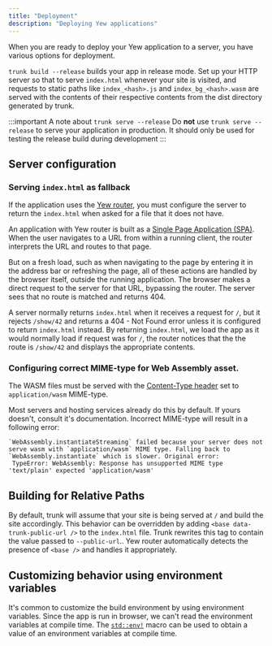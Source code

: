 ```yaml
---
title: "Deployment"
description: "Deploying Yew applications"
---
```


When you are ready to deploy your Yew application to a server, you have various options for deployment.

`trunk build --release` builds your app in release mode. Set up your HTTP server so that to serve `index.html` whenever your site is visited, and requests to static paths like `index_<hash>.js` and `index_bg_<hash>.wasm` are served with the contents of their respective contents from the dist directory generated by trunk.

:::important A note about `trunk serve --release`
Do **not** use `trunk serve --release`  to serve your application in production. It should only be used for testing the release build during development
:::

## Server configuration

### Serving `index.html` as fallback

If the application uses the [Yew router](../../router), you must configure the server to return the `index.html` when asked for a file that it does not have.

An application with Yew router is built as a [Single Page Application (SPA)](https://developer.mozilla.org/en-US/docs/Glossary/SPA). When the user navigates to a URL from within a running client, the router interprets the URL and routes to that page. 

But on a fresh load, such as when navigating to the page by entering it in the address bar or refreshing the page, all of these actions are handled by the browser itself, outside the running application. The browser makes a direct request to the server for that URL, bypassing the router. The server sees that no route is matched and returns 404.

A server normally returns `index.html` when it receives a request for `/`, but it rejects `/show/42` and returns a 404 - Not Found error unless it is configured to return `index.html` instead. By returning `index.html`, we load the app as it would normally load if request was for `/`, the router notices that the the route is `/show/42` and displays the appropriate contents.

### Configuring correct MIME-type for Web Assembly asset.

The WASM files must be served with the [Content-Type header](https://developer.mozilla.org/en-US/docs/Web/HTTP/Headers/Content-Type) set to `application/wasm` MIME-type.

Most servers and hosting services already do this by default. If yours doesn't, consult it's documentation. Incorrect MIME-type will result in a following error:
```
`WebAssembly.instantiateStreaming` failed because your server does not serve wasm with `application/wasm` MIME type. Falling back to `WebAssembly.instantiate` which is slower. Original error:
 TypeError: WebAssembly: Response has unsupported MIME type 'text/plain' expected 'application/wasm'
```

## Building for Relative Paths

By default, trunk will assume that your site is being served at `/` and build the site accordingly. This behavior can be overridden by adding `<base data-trunk-public-url />` to the `index.html` file. Trunk rewrites this tag to contain the value passed to `--public-url`.. Yew router automatically detects the presence of `<base />` and handles it appropriately.

## Customizing behavior using environment variables

It's common to customize the build environment by using environment variables. Since the app is run in browser, we can't read the environment variables at compile time.
The [`std::env!`](https://doc.rust-lang.org/std/macro.env.html) macro can be used to obtain a value of an environment variables at compile time.
